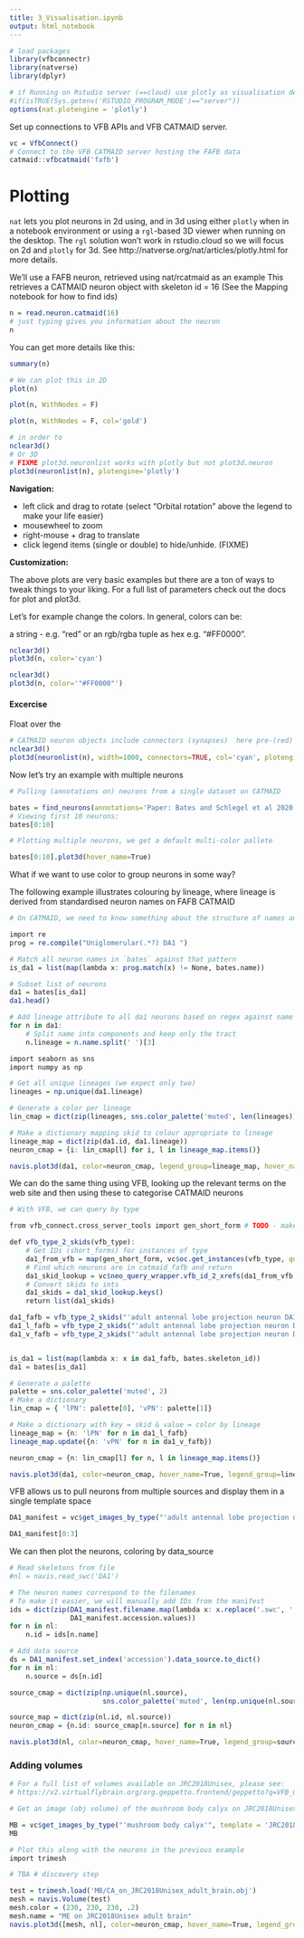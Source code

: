 ```yaml
---
title: 3_Visualisation.ipynb
output: html_notebook
---
```


```r
# load packages
library(vfbconnectr)
library(natverse)
library(dplyr)

# if Running on Rstudio server (==cloud) use plotly as visualisation default
#if(isTRUE(Sys.getenv('RSTUDIO_PROGRAM_MODE')=="server"))
options(nat.plotengine = 'plotly')
```

Set up connections to VFB APIs and VFB CATMAID server.

```r
vc = VfbConnect()
# Connect to the VFB CATMAID server hosting the FAFB data
catmaid::vfbcatmaid('fafb')
```


# Plotting
`nat` lets you plot neurons in 2d using, and in 3d using either `plotly` when
in a notebook environment or using a `rgl`-based 3D viewer when running on the
desktop. The `rgl` solution won't work in rstudio.cloud so we will focus on 2d
and `plotly` for 3d. See http://natverse.org/nat/articles/plotly.html for more details.


We'll use a FAFB neuron, retrieved using nat/rcatmaid as an example
This retrieves a CATMAID neuron object with skeleton id = 16 
(See the Mapping notebook for how to find ids)
```r
n = read.neuron.catmaid(16)
# just typing gives you information about the neuron
n
```

You can get more details like this:

```r
summary(n)
```

```r
# We can plot this in 2D
plot(n)
```

```r
plot(n, WithNodes = F)
```

```r
plot(n, WithNodes = F, col='gold')
```


```r
# in order to 
nclear3d()
# Or 3D 
# FIXME plot3d.neuronlist works with plotly but not plot3d.neuron
plot3d(neuronlist(n), plotengine='plotly')
```

**Navigation:**

* left click and drag to rotate (select "Orbital rotation" above the legend to make your life easier)
* mousewheel to zoom
* right-mouse + drag to translate
* click legend items (single or double) to hide/unhide. (FIXME)

**Customization:**

The above plots are very basic examples but there are a ton of ways to tweak things to your liking.
For a full list of parameters check out the docs for plot and plot3d.

Let's for example change the colors. In general, colors can be:

a string - e.g. "red" or
an rgb/rgba tuple as hex e.g. "#FF0000". 

```r
nclear3d()
plot3d(n, color='cyan')
```

```r
nclear3d()
plot3d(n, color='"#FF0000"')
```


#### Excercise

Float over the 

```r
# CATMAID neuron objects include connectors (synapses)  here pre-(red) and postsynapses (blue).
nclear3d()
plot3d(neuronlist(n), width=1000, connectors=TRUE, col='cyan', plotengine='plotly') #
```

Now let's try an example with multiple neurons

```r
# Pulling (annotations on) neurons from a single dataset on CATMAID

bates = find_neurons(annotations='Paper: Bates and Schlegel et al 2020') 
# Viewing first 10 neurons:
bates[0:10]
```

```r
# Plotting multiple neurons, we get a default multi-color pallete

bates[0:10].plot3d(hover_name=True)

```

What if we want to use color to group neurons in some way?

The following example illustrates colouring by lineage, where lineage is derived from standardised neuron names on FAFB CATMAID 


```r
# On CATMAID, we need to know something about the structure of names and parse them to get types:

import re 
prog = re.compile("Uniglomerular(.*?) DA1 ")

# Match all neuron names in `bates` against that pattern
is_da1 = list(map(lambda x: prog.match(x) != None, bates.name))

# Subset list of neurons
da1 = bates[is_da1]
da1.head()
```

```r
# Add lineage attribute to all da1 neurons based on regex against name
for n in da1:
    # Split name into components and keep only the tract
    n.lineage = n.name.split(' ')[3]    

import seaborn as sns
import numpy as np 

# Get all unique lineages (we expect only two)
lineages = np.unique(da1.lineage) 

# Generate a color per lineage
lin_cmap = dict(zip(lineages, sns.color_palette('muted', len(lineages))))

# Make a dictionary mapping skid to colour appropriate to lineage
lineage_map = dict(zip(da1.id, da1.lineage)) 
neuron_cmap = {i: lin_cmap[l] for i, l in lineage_map.items()}

navis.plot3d(da1, color=neuron_cmap, legend_group=lineage_map, hover_name=True, width=1000)
```

We can do the same thing using VFB, looking up the relevant terms on the web site and then using these to categorise CATMAID neurons

```r
# With VFB, we can query by type

from vfb_connect.cross_server_tools import gen_short_form # TODO - make this arg on oc.get_instances

def vfb_type_2_skids(vfb_type):
    # Get IDs (short_forms) for instances of type
    da1_from_vfb = map(gen_short_form, vc$oc.get_instances(vfb_type, query_by_label=True))
    # Find which neurons are in catmaid_fafb and return 
    da1_skid_lookup = vc$neo_query_wrapper.vfb_id_2_xrefs(da1_from_vfb, db='catmaid_fafb', reverse_return=True)
    # Convert skids to ints 
    da1_skids = da1_skid_lookup.keys()
    return list(da1_skids)

da1_fafb = vfb_type_2_skids("'adult antennal lobe projection neuron DA1'")
da1_l_fafb = vfb_type_2_skids("'adult antennal lobe projection neuron DA1 lPN'")
da1_v_fafb = vfb_type_2_skids("'adult antennal lobe projection neuron DA1 vPN'")


is_da1 = list(map(lambda x: x in da1_fafb, bates.skeleton_id))
da1 = bates[is_da1]
```

```r
# Generate a palette 
palette = sns.color_palette('muted', 2)
# Make a dictionary 
lin_cmap = { 'lPN': palette[0], 'vPN': palette[1]}
```

```r
# Make a dictionary with key = skid & value = color by lineage
lineage_map = {n: 'lPN' for n in da1_l_fafb}
lineage_map.update({n: 'vPN' for n in da1_v_fafb})

neuron_cmap = {n: lin_cmap[l] for n, l in lineage_map.items()}

navis.plot3d(da1, color=neuron_cmap, hover_name=True, legend_group=lineage_map, width=1000)
```

VFB allows us to pull neurons from multiple sources and display them in a single template space

```r
DA1_manifest = vc$get_images_by_type("'adult antennal lobe projection neuron DA1'", template = 'JRC2018Unisex', image_folder = 'DA1', stomp=True)
```

```r
DA1_manifest[0:3]
```

We can then plot the neurons, coloring by data_source

```r
# Read skeletons from file
#nl = navis.read_swc('DA1') 

# The neuron names correspond to the filenames
# To make it easier, we will manually add IDs from the manifest
ids = dict(zip(DA1_manifest.filename.map(lambda x: x.replace('.swc', '')).values,
               DA1_manifest.accession.values)) 
for n in nl:
    n.id = ids[n.name]

# Add data source 
ds = DA1_manifest.set_index('accession').data_source.to_dict()
for n in nl:
    n.source = ds[n.id]
```

```r
source_cmap = dict(zip(np.unique(nl.source),
                       sns.color_palette('muted', len(np.unique(nl.source)))))

source_map = dict(zip(nl.id, nl.source))
neuron_cmap = {n.id: source_cmap[n.source] for n in nl}

navis.plot3d(nl, color=neuron_cmap, hover_name=True, legend_group=source_map, width=1000)
```

### Adding volumes

```r
# For a full list of volumes available on JRC2018Unisex, please see:
# https://v2.virtualflybrain.org/org.geppetto.frontend/geppetto?q=VFB_00101567,PaintedDomains

# Get an image (obj volume) of the mushroom body calyx on JRC2018Unisex: 

MB = vc$get_images_by_type("'mushroom body calyx'", template = 'JRC2018Unisex', image_folder='MB', image_type='obj', stomp=True) # TODO - check for man and pull if there.
MB
```

```r
# Plot this along with the neurons in the previous example
import trimesh

# TBA # discovery step

test = trimesh.load('MB/CA_on_JRC2018Unisex_adult_brain.obj')
mesh = navis.Volume(test)
mesh.color = (230, 230, 230, .2)
mesh.name = "ME on JRC2018Unisex adult brain"
navis.plot3d([mesh, nl], color=neuron_cmap, hover_name=True, legend_group=source_map)
```
